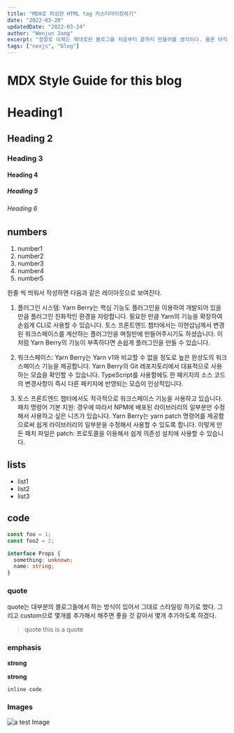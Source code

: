 ```yaml
---
title: "MDX로 파싱한 HTML tag 커스터마이징하기"
date: "2022-03-20"
updatedDate: "2022-03-24"
author: "Wonjun Jang"
excerpt: "정말로 이제는 제대로된 블로그를 처음부터 끝까지 만들어볼 생각이다. 물론 아직은 MDX파일로 쓰지만 언제가는 직접 쓸 수 있는 날이 오지 않을까 기대해본다."
tags: ["nexjs", "blog"]
---
```


# MDX Style Guide for this blog

# Heading1

## Heading 2

### Heading 3

#### Heading 4

##### Heading 5

###### Heading 6

## numbers

1. number1
2. number2
3. number3
4. number4
5. number5

한줄 씩 띄워서 작성하면 다음과 같은 레이아웃으로 보여진다.

1. 플러그인 시스템: Yarn Berry는 핵심 기능도 플러그인을 이용하여 개발되어 있을 만큼 플러그인 친화적인 환경을 자랑합니다. 필요한 만큼 Yarn의 기능을 확장하여 손쉽게 CLI로 사용할 수 있습니다. 토스 프론트엔드 챕터에서는 이현섭님께서 변경된 워크스페이스를 계산하는 플러그인을 며칠만에 만들어주시기도 하셨습니다. 이처럼 Yarn Berry의 기능이 부족하다면 손쉽게 플러그인을 만들 수 있습니다.

2. 워크스페이스: Yarn Berry는 Yarn v1와 비교할 수 없을 정도로 높은 완성도의 워크스페이스 기능을 제공합니다. Yarn Berry의 Git 레포지토리에서 대표적으로 사용하는 모습을 확인할 수 있습니다. TypeScript를 사용함에도 한 패키지의 소스 코드의 변경사항이 즉시 다른 패키지에 반영되는 모습이 인상적입니다.

3. 토스 프론트엔드 챕터에서도 적극적으로 워크스페이스 기능을 사용하고 있습니다.
   패치 명령어 기본 지원: 경우에 따라서 NPM에 배포된 라이브러리의 일부분만 수정해서 사용하고 싶은 니즈가 있습니다. Yarn Berry는 yarn patch 명령어를 제공함으로써 쉽게 라이브러리의 일부분을 수정해서 사용할 수 있도록 합니다. 이렇게 만든 패치 파일은 patch: 프로토콜을 이용해서 쉽게 의존성 설치에 사용할 수 있습니다.

## lists

- list1
- list2
- list3

## code

```js
const foo = 1;
const foo2 = 2;
```

```ts
interface Props {
  something: unknown;
  name: string;
}
```

### quote

quote는 대부분의 블로그들에서 하는 방식이 있어서 그대로 스타일링 하기로 했다.
그리고 custom으로 몇개를 추가해서 해주면 좋을 것 같아서 몇개 추가하도록 하겠다.

> quote this is a quote

### emphasis

**strong**

**strong**

`inline code`

### Images

![a test Image]("../public/assets/test.jpg")
